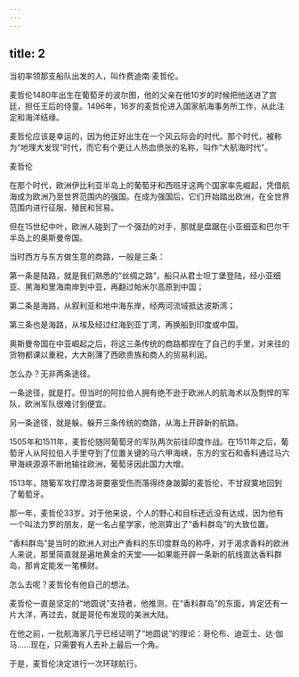 ```yaml
---
---
---
```

title: 2
---



当初率领那支船队出发的人，叫作费迪南·麦哲伦。

麦哲伦1480年出生在葡萄牙的波尔图，他的父亲在他10岁的时候把他送进了宫廷，担任王后的侍童。1496年，16岁的麦哲伦进入国家航海事务所工作，从此注定和海洋结缘。

麦哲伦应该是幸运的，因为他正好出生在一个风云际会的时代。那个时代，被称为“地理大发现”时代，而它有个更让人热血偾张的名称，叫作“大航海时代”。

麦哲伦



在那个时代，欧洲伊比利亚半岛上的葡萄牙和西班牙这两个国家率先崛起，凭借航海成为欧洲乃至世界范围内的强国。在成为强国后，它们开始踏出欧洲，在全世界范围内进行征服、殖民和贸易。

但在15世纪中叶，欧洲人碰到了一个强劲的对手，那就是盘踞在小亚细亚和巴尔干半岛上的奥斯曼帝国。

当时西方与东方做生意的商路，一般是三条：

第一条是陆路，就是我们熟悉的“丝绸之路”，船只从君士坦丁堡登陆，经小亚细亚、黑海和里海南岸到中亚，再翻过帕米尔高原到中国；

第二条是海路，从叙利亚和地中海东岸，经两河流域抵达波斯湾；

第三条也是海路，从埃及经过红海到亚丁湾，再换船到印度或中国。

奥斯曼帝国在中亚崛起之后，将这三条传统的商路都捏在了自己的手里，对来往的货物都课以重税，大大削薄了西欧贵族和商人的贸易利润。

怎么办？无非两条途径。

一条途径，就是打。但当时的阿拉伯人拥有绝不逊于欧洲人的航海术以及剽悍的军队，欧洲军队很难讨到便宜。

另一条途径，就是躲。躲开三条传统的商路，从海上开辟新的航路。

1505年和1511年，麦哲伦随同葡萄牙的军队两次前往印度作战。在1511年之后，葡萄牙人从阿拉伯人手里夺到了位置关键的马六甲海峡，东方的宝石和香料通过马六甲海峡源源不断地输往欧洲，葡萄牙因此国力大增。

1513年，随葡军攻打摩洛哥要塞受伤而落得终身跛脚的麦哲伦，不甘寂寞地回到了葡萄牙。

那一年，麦哲伦33岁。对于他来说，个人的野心和目标还远没有达成，因为他有一个叫法力罗的朋友，是一名占星学家，他测算出了“香料群岛”的大致位置。

“香料群岛”是当时的欧洲人对出产香料的东印度群岛的称呼，对于渴求香料的欧洲人来说，那里简直就是遍地黄金的天堂——如果能开辟一条新的航线直达香料群岛，那肯定能发一笔横财。

怎么去呢？麦哲伦有他自己的想法。

麦哲伦一直是坚定的“地圆说”支持者，他推测，在“香料群岛”的东面，肯定还有一片大洋，再过去，就是哥伦布发现的美洲大陆。

在他之前，一批航海家几乎已经证明了“地圆说”的理论：哥伦布、迪亚士、达·伽马……现在，只需要有人去补上最后一个角。

于是，麦哲伦决定进行一次环球航行。